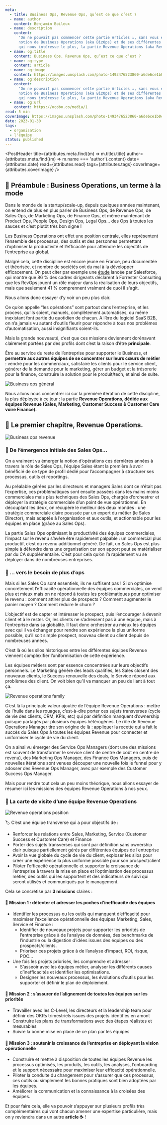 ```yaml
---
meta:
  - title: Business Ops, Revenue Ops, qu’est ce que c’est ?
  - name: author
    content: Benjamin Boileux
  - name: description
    content:
      'On ne pouvait pas commencer cette partie Articles ☕️, sans vous exposer notre vision de la
      notion de Business Operations (aka BizOps) et de ses différentes itérations, notamment celle
      qui nous intéresse le plus, la partie Revenue Operations (aka RevOps).'
  - name: og:title
    content: Business Ops, Revenue Ops, qu’est ce que c’est ?
  - name: og:type
    content: article
  - name: og:image
    content: https://images.unsplash.com/photo-1493476523860-a6de6ce1b0c3?ixlib=rb-4.0.3&q=80&fm=jpg&crop=entropy&cs=tinysrgb&w=800
  - name: og:description
    content:
      'On ne pouvait pas commencer cette partie Articles ☕️, sans vous exposer notre vision de la
      notion de Business Operations (aka BizOps) et de ses différentes itérations, notamment celle
      qui nous intéresse le plus, la partie Revenue Operations (aka RevOps).'
  - name: og:url
    content: https://ocobo.co/media/1
read: 5 min
coverImage: https://images.unsplash.com/photo-1493476523860-a6de6ce1b0c3?ixlib=rb-4.0.3&q=80&fm=jpg&crop=entropy&cs=tinysrgb&w=1200
date: 2023-01-30
tags:
  - organisation
  - l'équipe
status: published
---
```



<PostHeader
  title={attributes.meta.find((m) => m.title).title}
  author={attributes.meta.find((m) => m.name === 'author').content}
  date={attributes.date}
  read={attributes.read}
  tags={attributes.tags}
  coverImage={attributes.coverImage}
/>

## 🫶 Préambule : Business Operations, un terme à la mode

Dans le monde de la startup/scale-up, depuis quelques années maintenant, on entend de plus en plus
parler de Business Ops, de Revenue Ops, de Sales Ops, de Marketing Ops, de Finance Ops, et même
maintenant de Product Ops, People Ops, Design Ops, Legal Ops… des Ops à toutes les sauces et c’est
plutôt très bon signe !

Les Business Operations ont effet une position centrale, elles représentent l’ensemble des
processus, des outils et des personnes permettant d’optimiser la productivité et l’efficacité pour
atteindre les objectifs de l’entreprise au global.

Malgré cela, cette discipline est encore jeune en France, peu documentée et théorisée, et nombre de
sociétés ont du mal à la développer efficacement. On peut citer par exemple une
[étude](https://www.salesforce.com/fr/resources/research-reports/forrester-the-rise-of-rev0ps/)
lancée par Salesforce, qui montre que 86 % des cadres dirigeants déclarent à Forrester Consulting
que les RevOps jouent un rôle majeur dans la réalisation de leurs objectifs, mais que seulement 41 %
comprennent vraiment de quoi il s'agit.

Nous allons donc essayer d’y voir un peu plus clair.

Ce qu’on appelle “les opérations” sont partout dans l’entreprise, et les process, qu’ils soient,
manuels, complètement automatisés, ou même inexistant font partie du quotidien de chacun. A l’ère du
logiciel SaaS B2B, on n’a jamais vu autant d’outils fleurir pour répondre à tous nos problèmes
d’automatisation, aussi insignifiants soient-ils.

Mais la grande nouveauté, c’est que ces missions deviennent dorénavant clairement portées par des
profils dont c’est la raison d’être **principale**.

Être au service du reste de l’entreprise pour supporter le Business, et **permettre aux autres
équipes de se concentrer sur leurs cœurs de métier** : vendre pour les commerciaux, satisfaire les
clients pour le service client, générer de la demande pour le marketing, gérer un budget et la
trésorerie pour la finance, construire la solution pour le produit/tech, et ainsi de suite.

![Business ops général](/posts/1/1.png)

Nous allons nous concentrer ici sur la première itération de cette discipline, la plus déployée à ce
jour : la partie **Revenue Operations, dédiée aux équipes Revenue (Sales, Marketing, Customer
Success & Customer Care voire Finance).**

## 💸 Le premier chapitre, Revenue Operations.

![Business ops revenue](/posts/1/2.png)

### 🌱 De l’émergence initiale des Sales Ops…

On a vraiment vu émerger la notion d’opérations ces dernières années à travers le rôle de Sales Ops,
l’équipe Sales étant la première à avoir bénéficié de ce type de profil dédié pour l’accompagner à
structurer ses processus, outils et reportings.

Au préalable gérées par les directeurs et managers Sales dont ce n’était pas l’expertise, ces
problématiques sont ensuite passées dans les mains moins commerciales mais plus techniques des Sales
Ops, chargés d’orchestrer et déployer la stratégie commerciale d’un point de vue opérationnel. En
découplant les deux, on récupère le meilleur des deux mondes : une stratégie commerciale claire
poussée par un expert du métier (le Sales Director), mais adaptée à l’organisation et aux outils, et
actionnable pour les équipes en place (grâce au Sales Ops).

La partie Sales Ops optimisant la productivité des équipes commerciales, l’impact sur le revenu
s’avère être rapidement palpable : un commercial plus productif, c’est du revenu additionnel généré.
De fait, un Sales Ops est plus simple à défendre dans une organisation car son apport peut se
matérialiser par du CA supplémentaire. C’est pour cela qu’on l’a rapidement vu se déployer dans de
nombreuses entreprises.

### 🏡 … vers le besoin de plus d’ops

Mais si les Sales Op sont essentiels, ils ne suffisent pas ! Si on optimise concrètement
l’efficacité opérationnelle des équipes commerciales, on vend plus et mieux mais on ne répond à
toutes les problématiques pour optimiser le revenu : comment attirer plus de prospects ? Comment
augmenter le panier moyen ? Comment réduire le churn ?

L’objectif est de capter et intéresser le prospect, puis l’encourager à devenir client et à le
rester. Or, les clients ne s’adressent pas à une équipe, mais à l’entreprise dans sa globalité. Il
faut donc orchestrer au mieux les équipes avec qui il va échanger pour rendre son expérience la plus
uniforme possible, qu’il soit simple prospect, nouveau client ou client depuis de nombreuses années.

C’est là où les silos historiques entre les différentes équipes Revenue viennent complexifier
l’uniformisation de cette expérience.

Les équipes métiers sont par essence concentrées sur leurs objectifs personnels. Le Marketing génère
des leads qualifiés, les Sales closent des nouveaux clients, le Success renouvelle des deals, le
Service répond aux problèmes des client. On voit bien qu’il va manquer un peu de liant à tout ça.

![Revenue operations family](/posts/1/3.png)

C’est là la principale valeur ajoutée de l’équipe Revenue Operations : mettre de l’huile dans les
rouages, c’est-à-dire porter ces sujets transverses (cycle de vie des clients, CRM, KPIs, etc) qui
par définition manquent d’ownership puisque partagés par plusieurs équipes hétérogènes. Le rôle de
Revenue Operations Manager tire son origine de là : appliquer la recette qui a fait le succès du
Sales Ops à toutes les équipes Revenue pour connecter et uniformiser le cycle de vie du client.

On a ainsi vu émerger des Service Ops Managers (dont une des missions est souvent de transformer le
service client de centre de coût en centre de revenu), des Marketing Ops Manager, des Finance Ops
Managers, puis de nouvelles itérations sont venues découper une nouvelle fois le funnel pour y
adosser des Revenue Ops Manager, avec par exemple des Customer Success Ops Manager.

Mais pour rendre tout cela un peu moins théorique, nous allons essayer de résumer ici les missions
des équipes Revenue Operations à nos yeux.

### 🎫 La carte de visite d’une équipe Revenue Operations

![Revenue operations position](/posts/1/4.png)

<Callout>
  <p>🏷️ C’est une équipe transverse qui a pour objectifs de :</p>
  <ul>
    <li>
      Renforcer les relations entre Sales, Marketing, Service (Customer Success et Customer Care) et
      Finance
    </li>
    <li>
      Porter des sujets transverses qui sont par définition sans ownership clair puisque
      partiellement gérés par différentes équipes de l’entreprise
    </li>
    <li>
      Avoir la vue globale du cycle de vie du client, exploser les silos pour créer une expérience
      la plus uniforme possible pour son prospect/client
    </li>
    <li>
      Piloter l’efficacité opérationnelle et supporter la croissance de l’entreprise à travers la
      mise en place et l’optimisation des processus métier, des outils qui les supportent et des
      indicateurs de suivi qui seront utilisés et communiqués par le management.
    </li>
  </ul>
</Callout>

Cela se concrétise par **3 missions** claires :

#### 🔎 Mission 1 : détecter et adresser les poches d’inefficacité des équipes

- Identifier les processus ou les outils qui manquent d’efficacité pour maximiser l’excellence
  opérationnelle des équipes Marketing, Sales, Service et Finance :
  - Identifier de nouveaux projets pour supporter les priorités de l’entreprise grâce à de l’analyse
    de données, des benchmarks de l’industrie ou la digestion d’idées issues des équipes ou des
    prospects/clients.
  - Prioriser ces projets grâce à de l’analyse d’impact, ROI, risque, POC…
- Une fois les projets priorisés, les comprendre et adresser :
  - S’asseoir avec les équipes métier, analyser les différents causes d’inefficacités et identifier
    les optimisations.
  - Designer les nouveaux processus, les évolutions d’outils pour les supporter et définir le plan
    de déploiement.

#### 🎯 Mission 2 : s’assurer de l’alignement de toutes les équipes sur les priorités

- Travailler avec les C-Level, les directeurs et la leadership team pour définir des OKRs
  trimestriels issues des projets identifiés en amont
- Construire les plans de transformations avec des étapes réalistes et mesurables
- Suivre la bonne mise en place de ce plan par les équipes

#### **🚀** Mission 3 : soutenir la croissance de l’entreprise en déployant la vision opérationnelle

- Construire et mettre à disposition de toutes les équipes Revenue les processus optimisés, les
  produits, les outils, les analyses, l’onboarding et le support nécessaire pour maximiser leur
  efficacité opérationnelle.
- Piloter la conduite du changement pour s’assurer que ces processus, ces outils ou simplement les
  bonnes pratiques sont bien adoptées par les équipes.
- Améliorer la communication et la connaissance à la croisées des équipes.

Et pour faire cela, elle va pouvoir s’appuyer sur plusieurs profils très complémentaires qui vont
chacun amener une expertise particulière, mais on y reviendra dans un autre **article ☕️** !
